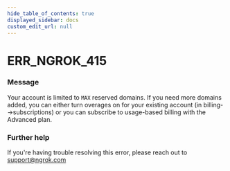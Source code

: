 ```yaml
---
hide_table_of_contents: true
displayed_sidebar: docs
custom_edit_url: null
---
```



# ERR_NGROK_415

### Message

Your account is limited to `MAX` reserved domains. If you need more domains added, you can either turn overages on for your existing account (in billing-->subscriptions) or you can subscribe to usage-based billing with the Advanced plan. 

### Further help

If you're having trouble resolving this error, please reach out to [support@ngrok.com](mailto:support@ngrok.com?subject=Help%20with%20ERR_NGROK_415)

<ErrorDetails error="err_ngrok_415" />

